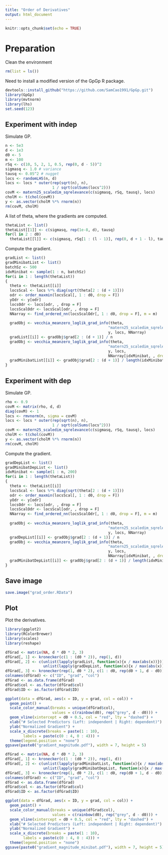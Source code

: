 ```yaml
---
title: "Order of Derivatives"
output: html_document
---
```


```r
knitr::opts_chunk$set(echo = TRUE)
```

# Preparation
Clean the environment
```r
rm(list = ls())
```
Need to install a modified version of the GpGp R package.
```r
devtools::install_github("https://github.com/SamCao1991/GpGp.git")
library(GpGp)
library(mvtnorm)
library(lhs)
set.seed(123)
```

## Experiment with indep
Simulate GP.
```r
n <- 5e3
d <- 1e3
d0 <- 5
m <- 100
rSq <- c(10, 5, 2, 1, 0.5, rep(0, d - 5))^2
sigmasq <- 1.0 # variance
tausq <- 0.05^2 # nugget
locs <- randomLHS(n, d)
locs <- locs * outer(rep(sqrt(n), n), 
                     1 / sqrt(colSums(locs^2)))
covM <- matern25_scaledim_sqrelevance(c(sigmasq, rSq, tausq), locs)
cholM <- t(chol(covM))
y <- as.vector(cholM %*% rnorm(n))
rm(covM, cholM)
```
A list of theta, where the gradients are computed.
```r
thetaList <- list()
thetaList[[1]] <- c(sigmasq, rep(1e-8, d), tausq)
for(l in 2 : d0)
  thetaList[[l]] <- c(sigmasq, rSq[1 : (l - 1)], rep(0, d + 1 - l), tausq)
```
Compute the gradient.
```r
gradList <- list()
gradMinibatList <- list()
batchSz <- 500
idxMinibat <- sample(1 : n, batchSz)
for(i in 1 : length(thetaList))
{
  theta <- thetaList[[i]]
  locsScal <- locs %*% diag(sqrt(theta[2 : (d + 1)]))
  odr <- order_maxmin(locsScal[, 1 : d0, drop = F])
  yOdr <- y[odr]
  locsOdr <- locs[odr, , drop = F]
  locsScalOdr <- locsScal[odr, , drop = F]
  NNarray <- find_ordered_nn(locsScalOdr[, 1 : d0, drop = F], m = m)
  
  gradObj <- vecchia_meanzero_loglik_grad_info(theta, 
                                              "matern25_scaledim_sqrelevance",
                                              y, locs, NNarray)
  gradList[[i]] <- gradObj$grad[2 : (d + 1)] / n
  gradObj <- vecchia_meanzero_loglik_grad_info(theta, 
                                              "matern25_scaledim_sqrelevance",
                                              y, locs, 
                                              NNarray[idxMinibat, , drop = F])
  gradMinibatList[[i]] <- gradObj$grad[2 : (d + 1)] / length(idxMinibat)
}
```

## Experiment with dep
Simulate GP.
```r
rho <- 0.9
covM <- matrix(rho, d, d)
diag(covM) <- 1
locs <- rmvnorm(n, sigma = covM)
locs <- locs * outer(rep(sqrt(n), n), 
                     1 / sqrt(colSums(locs^2)))
covM <- matern25_scaledim_sqrelevance(c(sigmasq, rSq, tausq), locs)
cholM <- t(chol(covM))
y <- as.vector(cholM %*% rnorm(n))
rm(covM, cholM)
```
Compute the gradient.
```r
gradDepList <- list()
gradMinibatDepList <- list()
idxMinibat <- sample(1 : n, 200)
for(i in 1 : length(thetaList))
{
  theta <- thetaList[[i]]
  locsScal <- locs %*% diag(sqrt(theta[2 : (d + 1)]))
  odr <- order_maxmin(locsScal[, 1 : d0, drop = F])
  yOdr <- y[odr]
  locsOdr <- locs[odr, , drop = F]
  locsScalOdr <- locsScal[odr, , drop = F]
  NNarray <- find_ordered_nn(locsScalOdr[, 1 : d0, drop = F], m = m)
  
  gradObj <- vecchia_meanzero_loglik_grad_info(theta, 
                                              "matern25_scaledim_sqrelevance",
                                              y, locs, NNarray)
  gradDepList[[i]] <- gradObj$grad[2 : (d + 1)] / n
  gradObj <- vecchia_meanzero_loglik_grad_info(theta, 
                                              "matern25_scaledim_sqrelevance",
                                              y, locs, 
                                              NNarray[idxMinibat, , drop = F])
  gradMinibatDepList[[i]] <- gradObj$grad[2 : (d + 1)] / length(idxMinibat)
}
```

## Save image
```r
save.image("grad_order.RData")
```

## Plot
Plot the derivatives.
```r
library(ggplot2)
library(RColorBrewer)
library(scales)
library(reshape)

dfGrad <- matrix(NA, d * d0 * 2, 3)
dfGrad[, 1] <- kronecker(c(1 : (d0 * 2)), rep(1, d))
dfGrad[, 2] <- c(unlist(lapply(gradList, function(x){x / max(abs(x))})),
                 unlist(lapply(gradDepList, function(x){x / max(abs(x))})))
dfGrad[, 3] <- kronecker(rep(1, d0 * 2), c(1 : d0, rep(d0 + 1, d - d0)))
colnames(dfGrad) <- c("ID", "grad", "col")
dfGrad <- as.data.frame(dfGrad)
dfGrad$col <- as.factor(dfGrad$col)
dfGrad$ID <- as.factor(dfGrad$ID)

ggplot(data = dfGrad, aes(x = ID, y = grad, col = col)) +
  geom_point() +
  scale_color_manual(breaks = unique(dfGrad$col),
                     values = c(rainbow(d0), rep("grey", d - d0))) +
  geom_vline(xintercept = d0 + 0.5, col = "red", lty = "dashed") +
  xlab("# Selected Predictors (Left: independent | Right: dependent)") + 
  ylab("Normalized Gradient") + 
  scale_x_discrete(breaks = paste(1 : 10),
        labels = paste(c(0 : 4, 0 : 4))) +
  theme(legend.position = "none")
ggsave(paste0("gradient_magnitude.pdf"), width = 7, height = 5)
```
```r
dfGrad <- matrix(NA, d * d0 * 2, 3)
dfGrad[, 1] <- kronecker(c(1 : (d0 * 2)), rep(1, d))
dfGrad[, 2] <- c(unlist(lapply(gradMinibatList, function(x){x / max(abs(x))})),
                 unlist(lapply(gradMinibatDepList, function(x){x / max(abs(x))})))
dfGrad[, 3] <- kronecker(rep(1, d0 * 2), c(1 : d0, rep(d0 + 1, d - d0)))
colnames(dfGrad) <- c("ID", "grad", "col")
dfGrad <- as.data.frame(dfGrad)
dfGrad$col <- as.factor(dfGrad$col)
dfGrad$ID <- as.factor(dfGrad$ID)

ggplot(data = dfGrad, aes(x = ID, y = grad, col = col)) +
  geom_point() +
  scale_color_manual(breaks = unique(dfGrad$col),
                     values = c(rainbow(d0), rep("grey", d - d0))) +
  geom_vline(xintercept = d0 + 0.5, col = "red", lty = "dashed") +
  xlab("# Selected Predictors (Left: independent | Right: dependent)") + 
  ylab("Normalized Gradient") + 
  scale_x_discrete(breaks = paste(1 : 10),
        labels = paste(c(0 : 4, 0 : 4))) +
  theme(legend.position = "none")
ggsave(paste0("gradient_magnitude_minibat.pdf"), width = 7, height = 5)
```

